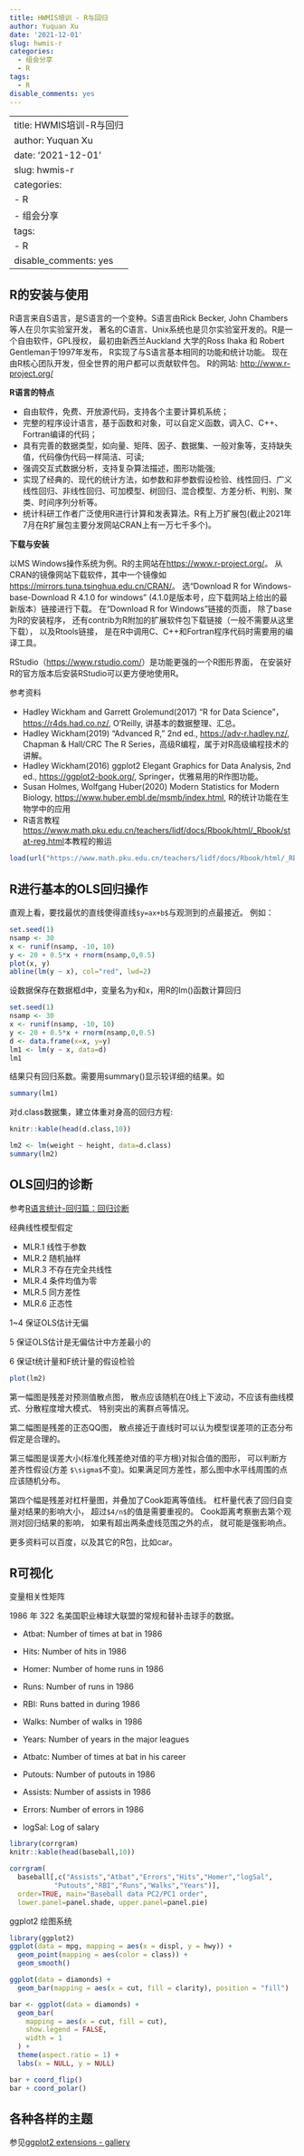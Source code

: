 ```yaml
---
title: HWMIS培训 - R与回归
author: Yuquan Xu
date: '2021-12-01'
slug: hwmis-r
categories:
  - 组会分享
  - R
tags:
  - R
disable_comments: yes
---
```

---
title: HWMIS培训-R与回归
author: Yuquan Xu
date: '2021-12-01'
slug: hwmis-r
categories:
  - R
  - 组会分享
tags:
  - R
disable_comments: yes
---

## R的安装与使用

R语言来自S语言，是S语言的一个变种。S语言由Rick Becker, John Chambers等人在贝尔实验室开发， 著名的C语言、Unix系统也是贝尔实验室开发的。R是一个自由软件，GPL授权， 最初由新西兰Auckland 大学的Ross Ihaka 和 Robert Gentleman于1997年发布， R实现了与S语言基本相同的功能和统计功能。 现在由R核心团队开发，但全世界的用户都可以贡献软件包。 R的网站: [http://www.r-project.org/](http://www.r-project.org/)

**R语言的特点**

- 自由软件，免费、开放源代码，支持各个主要计算机系统；
- 完整的程序设计语言，基于函数和对象，可以自定义函数，调入C、C++、Fortran编译的代码；
- 具有完善的数据类型，如向量、矩阵、因子、数据集、一般对象等，支持缺失值，代码像伪代码一样简洁、可读;
- 强调交互式数据分析，支持复杂算法描述，图形功能强;
- 实现了经典的、现代的统计方法，如参数和非参数假设检验、线性回归、广义线性回归、非线性回归、可加模型、树回归、混合模型、方差分析、判别、聚类、时间序列分析等。
- 统计科研工作者广泛使用R进行计算和发表算法。R有上万扩展包(截止2021年7月在R扩展包主要分发网站CRAN上有一万七千多个)。

**下载与安装**

以MS Windows操作系统为例。R的主网站在[https://www.r-project.org/](https://www.r-project.org/)。 从CRAN的镜像网站下载软件，其中一个镜像如[https://mirrors.tuna.tsinghua.edu.cn/CRAN/](https://mirrors.tuna.tsinghua.edu.cn/CRAN/)。 选“Download R for Windows-base-Download R 4.1.0 for windows” (4.1.0是版本号，应下载网站上给出的最新版本）链接进行下载。 在“Download R for Windows”链接的页面， 除了base为R的安装程序， 还有contrib为R附加的扩展软件包下载链接（一般不需要从这里下载）， 以及Rtools链接， 是在R中调用C、C++和Fortran程序代码时需要用的编译工具。

RStudio（[https://www.rstudio.com/](https://www.rstudio.com/)）是功能更强的一个R图形界面， 在安装好R的官方版本后安装RStudio可以更方便地使用R。

参考资料

- Hadley Wickham and Garrett Grolemund(2017) “R for Data Science”，[https://r4ds.had.co.nz/](https://r4ds.had.co.nz/), O’Reilly, 讲基本的数据整理、汇总。
- Hadley Wickham(2019) “Advanced R,” 2nd ed., [https://adv-r.hadley.nz/](https://adv-r.hadley.nz/), Chapman & Hall/CRC The R Series，高级R编程，属于对R高级编程技术的讲解。
- Hadley Wickham(2016) ggplot2 Elegant Graphics for Data Analysis, 2nd ed., [https://ggplot2-book.org/](https://ggplot2-book.org/), Springer，优雅易用的R作图功能。
- Susan Holmes, Wolfgang Huber(2020) Modern Statistics for Modern Biology, [https://www.huber.embl.de/msmb/index.html](https://www.huber.embl.de/msmb/index.html), R的统计功能在生物学中的应用
- R语言教程[https://www.math.pku.edu.cn/teachers/lidf/docs/Rbook/html/_Rbook/stat-reg.html](https://www.math.pku.edu.cn/teachers/lidf/docs/Rbook/html/_Rbook/stat-reg.html)本教程的搬运

```r
load(url("https://www.math.pku.edu.cn/teachers/lidf/docs/Rbook/html/_Rbook/data/reg-data.RData"))
```


## R进行基本的OLS回归操作

直观上看，要找最优的直线使得直线`$y=ax+b$`与观测到的点最接近。 例如：

```r
set.seed(1)
nsamp <- 30
x <- runif(nsamp, -10, 10)
y <- 20 + 0.5*x + rnorm(nsamp,0,0.5)
plot(x, y)
abline(lm(y ~ x), col="red", lwd=2)
```

设数据保存在数据框d中，变量名为y和x，用R的lm()函数计算回归

```r
set.seed(1)
nsamp <- 30
x <- runif(nsamp, -10, 10)
y <- 20 + 0.5*x + rnorm(nsamp,0,0.5)
d <- data.frame(x=x, y=y)
lm1 <- lm(y ~ x, data=d)
lm1
```

结果只有回归系数。需要用summary()显示较详细的结果。如

```r
summary(lm1)
```
对d.class数据集，建立体重对身高的回归方程:

```r
knitr::kable(head(d.class,10))
```


```r
lm2 <- lm(weight ~ height, data=d.class)
summary(lm2)
```


## OLS回归的诊断

参考[R语言统计-回归篇：回归诊断](https://zhuanlan.zhihu.com/p/341318994)

经典线性模型假定

- MLR.1 线性于参数
- MLR.2 随机抽样
- MLR.3 不存在完全共线性
- MLR.4 条件均值为零
- MLR.5 同方差性
- MLR.6 正态性

1~4 保证OLS估计无偏

5 保证OLS估计是无偏估计中方差最小的

6 保证t统计量和F统计量的假设检验


```r
plot(lm2)
```

第一幅图是残差对预测值散点图， 散点应该随机在0线上下波动，不应该有曲线模式、分散程度增大模式、 特别突出的离群点等情况。

第二幅图是残差的正态QQ图， 散点接近于直线时可以认为模型误差项的正态分布假定是合理的。

第三幅图是误差大小(标准化残差绝对值的平方根)对拟合值的图形， 可以判断方差齐性假设(方差
`$\sigma$`不变)。如果满足同方差性，那么图中水平线周围的点应该随机分布。

第四个幅是残差对杠杆量图，并叠加了Cook距离等值线。 杠杆量代表了回归自变量对结果的影响大小， 超过`$4/n$`的值是需要重视的。 Cook距离考察删去第个观测对回归结果的影响， 如果有超出两条虚线范围之外的点， 就可能是强影响点。


更多资料可以百度，以及其它的R包，比如car。

## R可视化

变量相关性矩阵

1986 年 322 名美国职业棒球大联盟的常规和替补击球手的数据。 

- Atbat: Number of times at bat in 1986

- Hits: Number of hits in 1986

- Homer: Number of home runs in 1986

- Runs: Number of runs in 1986

- RBI: Runs batted in during 1986

- Walks: Number of walks in 1986

- Years: Number of years in the major leagues

- Atbatc: Number of times at bat in his career

- Putouts: Number of putouts in 1986

- Assists: Number of assists in 1986

- Errors: Number of errors in 1986

- logSal: Log of salary

```r
library(corrgram)
knitr::kable(head(baseball,10))
```


```r
corrgram(
  baseball[,c("Assists","Atbat","Errors","Hits","Homer","logSal",
           "Putouts","RBI","Runs","Walks","Years")], 
  order=TRUE, main="Baseball data PC2/PC1 order",
  lower.panel=panel.shade, upper.panel=panel.pie)
```

ggplot2 绘图系统

```r
library(ggplot2)
ggplot(data = mpg, mapping = aes(x = displ, y = hwy)) + 
  geom_point(mapping = aes(color = class)) + 
  geom_smooth()
```


```r
ggplot(data = diamonds) + 
  geom_bar(mapping = aes(x = cut, fill = clarity), position = "fill")
```

```r
bar <- ggplot(data = diamonds) + 
  geom_bar(
    mapping = aes(x = cut, fill = cut), 
    show.legend = FALSE,
    width = 1
  ) + 
  theme(aspect.ratio = 1) +
  labs(x = NULL, y = NULL)

bar + coord_flip()
bar + coord_polar()
```

## 各种各样的主题

参见[ggplot2 extensions - gallery](https://exts.ggplot2.tidyverse.org/gallery/)





